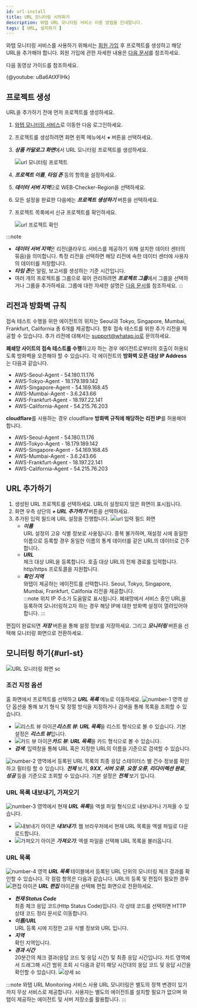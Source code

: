 ```yaml
---
id: url-install
title: URL 모니터링 시작하기
description: 와탭 URL 모니터링 서비스 이용 방법을 안내합니다.
tags: [ URL, 설치하기 ]
---
```


와탭 모니터링 서비스를 사용하기 위해서는 [회원 가입](https://www.whatap.io/ko/signup/) 후 프로젝트를 생성하고 해당 URL을 추가해야 합니다. 회원 가입에 관한 자세한 내용은 [다음 문서](../../account/account-manage)를 참조하세요.

다음 동영상 가이드를 참조하세요.

{@youtube: uBa6AtXFlHk}

## 프로젝트 생성

URL을 추가하기 전에 먼저 프로젝트를 생성하세요.

1. [와탭 모니터링 서비스](https://service.whatap.io)로 이동한 다음 로그인하세요.

1. 프로젝트를 생성하려면 화면 왼쪽 메뉴에서 ***+ <TR sid='project_add_btn'/>*** 버튼을 선택하세요.

1. ***상품 카달로그 화면***에서 URL 모니터링 프로젝트를 생성하세요.

    ![url 모니터링 프로젝트](/img/url-project.png)  

1. ***프로젝트 이름***, ***타임 존*** 등의 항목을 설정하세요.

1. ***데이터 서버 지역***으로 WEB-Checker-Region을 선택하세요.

1. 모든 설정을 완료한 다음에는 ***프로젝트 생성하기*** 버튼을 선택하세요.

1. 프로젝트 목록에서 신규 프로젝트를 확인하세요.

    ![url 프로젝트 확인](https://img.whatap.io/media/user_guide_url/2_CreatedProject.png)

:::note
* ***데이터 서버 지역***은 리전(클라우드 서비스를 제공하기 위해 설치한 데이터 센터의 묶음)을 의미합니다. 특정 리전을 선택하면 해당 리전에 속한 데이터 센터에 사용자의 데이터를 저장합니다.
* ***타임 존***은 알림, 보고서를 생성하는 기준 시간입니다.
* 여러 개의 프로젝트를 그룹으로 묶어 관리하려면 ***프로젝트 그룹***에서 그룹을 선택하거나 그룹을 추가하세요. 그룹에 대한 자세한 설명은 [다음 문서](../../project/group)를 참조하세요.
:::

## 리전과 방화벽 규칙

접속 테스트 수행을 위한 에이전트의 위치는 Seoul과 Tokyo, Singapore, Mumbai, Frankfurt, California 총 6개를 제공합니다. 향후 접속 테스트를 위한 추가 리전을 제공할 수 있습니다. 추가 리전에 대해서는 support@whatap.io로 문의하세요.

**폐쇄망 사이트의 접속 테스트를 수행**하고자 하는 경우 에이전트로부터의 호출이 허용되도록 방화벽을 오픈해야 할 수 있습니다. 각 에이전트의 **방화벽 오픈 대상 IP Address**는 다음과 같습니다.

* AWS-Seoul-Agent - 54.180.11.176
* AWS-Tokyo-Agent - 18.179.189.142
* AWS-Singapore-Agent - 54.169.168.45
* AWS-Mumbai-Agent - 3.6.243.66
* AWS-Frankfurt-Agent - 18.197.22.141
* AWS-California-Agent - 54.215.76.203

**cloudflare**를 사용하는 경우 cloudflare **방화벽 규칙에 해당하는 리전 IP**를 허용해야 합니다.
* AWS-Seoul-Agent - 54.180.11.176
* AWS-Tokyo-Agent - 18.179.189.142
* AWS-Singapore-Agent - 54.169.168.45
* AWS-Mumbai-Agent - 3.6.243.66
* AWS-Frankfurt-Agent - 18.197.22.141
* AWS-California-Agent - 54.215.76.203 

## URL 추가하기

1. 생성된 URL 프로젝트를 선택하세요. URL이 설정되지 않은 화면이 표시됩니다.
1. 화면 우측 상단의 ***+ URL 추가하기*** 버튼을 선택하세요. 
1. 추가된 입력 필드에 URL 설정을 진행합니다.
    ![url 입력 필드 화면](https://img.whatap.io/media/images/Screenshot_2021-01-15_ddd_15299_-_URL_Monitoring.png)
    * ***이름***  
        URL 설정의 고유 식별 정보로 사용됩니다. 중복 불가하며, 재설정 시에 동일한 이름으로 등록할 경우 동일한 이름의 통계 데이터를 같은 URL의 데이터로 간주합니다.
    * ***URL***  
        체크 대상 URL을 등록합니다. 호출 대상 URL의 전체 경로를 입력합니다. http/https 프로토콜을 지원합니다.
    * ***확인 지역***  
        와탭이 제공하는 에이전트를 선택합니다. Seoul, Tokyo, Singapore, Mumbai, Frankfurt, Califonia 리전을 제공합니다.        
    :::note
    위치 IP 주소가 도움말로 표시됩니다. 폐쇄망에서 서비스 중인 URL을 등록하여 모니터링하고자 하는 경우 해당 IP에 대한 방화벽 설정이 열려있어야 합니다.
    :::

편집이 완료되면 ***저장*** 버튼을 통해 설정 정보를 저장하세요. 그리고 ***모니터링*** 버튼을 선택해 모니터링 화면으로 전환하세요.

<!-- 

URL 목록 내보내기, 가져오기

현재 URL 목록을 엑셀 파일 형식으로 내보내거나 가져올 수 있습니다. 

1. 생성된 프로젝트를 선택해 ***URL 목록*** 메뉴로 이동하세요.
1. 화면 우측 상단의 ![내보내기 아이콘](/img/ico-export.svg) ***내보내기*** 버튼을 선택하세요.
1. 웹 브라우저에서 현재 URL 목록을 엑셀 파일로 다운로드합니다.
1. 화면 우측 상단의 ![가져오기 아이콘](/img/ico-import.svg) ***가져오기*** 버튼을 선택하세요.
1. 엑셀 파일을 선택하세요.

-->

<!-- 
* 화면 우측 상단의 ![내보내기 아이콘](/img/ico-export.svg) ***내보내기*** 버튼을 선택하면 현재 URL 목록을 엑셀 파일 형식으로 내보낼 수 있습니다.
* 화면 우측 상단의 ![가져오기 아이콘](/img/ico-import.svg) ***가져오기*** 버튼을 선택하면 엑셀 파일 형식의 URL 목록을 가져올 수 있습니다.
1. 지원 리전 외의 환경에서 URL 체크를 수행하고자 하는 경우 support@whatap.io로 문의하세요. 
California 총 6개의 리전 위치를 제공합니다.
-->

## 모니터링 하기{#url-st}

<!-- 모니터링 화면으로 전환 후 모니터링을 수행합니다. -->

![URL 모니터링 화면 sc](/img/url-monitoring.png)

### 조건 지정 옵션

홈 화면에서 프로젝트를 선택하고 ***URL 목록*** 메뉴로 이동하세요. ![number-1](/img/number-01.png) 영역 상단 옵션을 통해 보기 형식 및 정렬 방식을 지정하거나 검색을 통해 목록을 조회할 수 있습니다.

* ![리스트 뷰 아이콘](/img/ic-list.svg)***리스트 뷰***: ***URL 목록***을 리스트 형식으로 볼 수 있습니다. 기본 설정은 ***리스트 뷰***입니다. 
* ![카드 뷰 아이콘](/img/ic-project.svg)***카드 뷰***: ***URL 목록***을 카드 형식으로 볼 수 있습니다.
* ***검색***: 입력창을 통해 URL 혹은 지정한 URL의 이름을 기준으로 검색할 수 있습니다.

![number-2](/img/number-02.png) 영역에서 등록된 URL 목록의 최종 응답 스테이터스 별 건수 정보를 확인하고 필터링 할 수 있습니다. ***전체*** 보기, ***9XX***, ***서버 오류***, ***요청 오류***, ***리다이렉션 완료***, ***성공*** 등을 기준으로 조회할 수 있습니다. 기본 설정은 ***전체*** 보기 입니다. 

### URL 목록 내보내기, 가져오기

![number-3](/img/number-03.png) 영역에서 현재 ***URL 목록***을 엑셀 파일 형식으로 내보내거나 가져올 수 있습니다. 

* ![내보내기 아이콘](/img/ico-export.svg) ***내보내기***: 웹 브라우저에서 현재 URL 목록을 엑셀 파일로 다운로드합니다.
* ![가져오기 아이콘](/img/ico-import.svg) ***가져오기***: 엑셀 파일을 선택해 URL 목록을 불러옵니다.

<!-- ![URL 모니터링 화면](/img/url-added-feature.png) -->

### URL 목록

![number-4](/img/number-04.png) 영역 ***URL 목록*** 테이블에서 등록된 URL 단위의 모니터링 체크 결과를 확인할 수 있습니다. 각 컬럼 항목은 다음과 같습니다. URL의 등록 및 편집이 필요한 경우 ![편집 아이콘](/img/ic-edit.svg) ***URL 편집*** 아이콘을 선택해 편집 화면으로 전환하세요.

* ***현재 Status Code***  
    최종 체크 응답 코드(Http Status Code)입니다. 각 상태 코드를 선택하면 HTTP 상태 코드 정리 문서로 이동합니다.
* ***이름/URL***  
    URL 등록 시에 지정한 고유 식별 정보와 URL 입니다.
* ***지역***  
    확인 지역입니다.
* ***경과 시간***  
    20분간의 체크 결과(응답 코드 및 응답 시간) 및 최종 응답 시간입니다. 차트 영역에서 드래그해 시간 범위 조회 시 다음과 같이 해당 시간대의 응답 코드 및 응답 시간을 확인할 수 있습니다.
    ![상세 sc](/img/url-monitoring-dt.png)

:::note 와탭 URL Monitoring 서비스 사용
URL 모니터링은 별도의 정책 변경이 있기까지 무상 서비스로 제공합니다. 사용자는 별도의 에이전트를 설치할 필요가 없으며 와탭이 제공하는 에이전트 및 서버 저장소를 활용합니다.
:::

<!-- 

![](https://img.whatap.io/media/images/Screenshot_2021-01-15_URL_Testing_34_-_URL_Monitoring.png)

* ***가용성 %***  
    조회된 구간의 정보를 기준으로 전체 체크 결과 건수 대비 정상 응답(응답 코드 200~399) 건수의 비중을 %로 표시합니다.

![가져오기 아이콘](/img/ico-import.svg) ***가져오기***
![내보내기 아이콘](/img/ico-export.svg)

-->